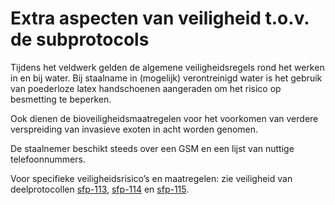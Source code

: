 # Extra aspecten van veiligheid t.o.v. de subprotocols

Tijdens het veldwerk gelden de algemene veiligheidsregels rond het werken in en bij water.
Bij staalname in (mogelijk) verontreinigd water is het gebruik van poederloze latex handschoenen aangeraden om het risico op besmetting te beperken.

Ook dienen de bioveiligheidsmaatregelen voor het voorkomen van verdere verspreiding van invasieve exoten in acht worden genomen.

De staalnemer beschikt steeds over een GSM en een lijst van nuttige telefoonnummers.

Voor specifieke veiligheidsrisico's en maatregelen: zie veiligheid van deelprotocollen [sfp-113](../2023.04/index.html), [sfp-114](../2024.03/index.html) en [sfp-115](../2024.04/index.html).
